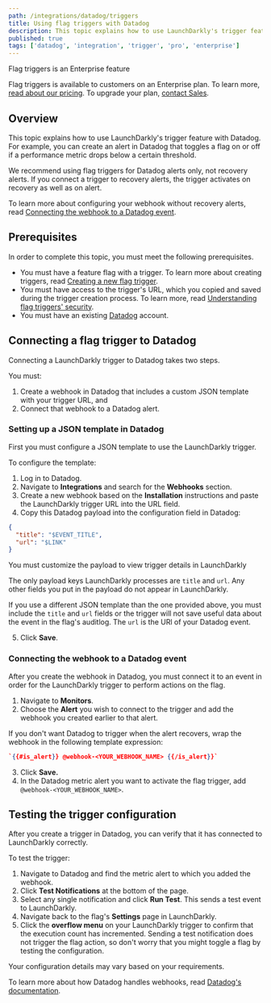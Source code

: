 ```yaml
---
path: /integrations/datadog/triggers
title: Using flag triggers with Datadog
description: This topic explains how to use LaunchDarkly's trigger feature with Datadog.
published: true
tags: ['datadog', 'integration', 'trigger', 'pro', 'enterprise']
---
```


<Callout intent="primary">
<CalloutTitle>Flag triggers is an Enterprise feature</CalloutTitle>
<CalloutDescription>

Flag triggers is available to customers on an Enterprise plan. To learn more, [read about our pricing](https://launchdarkly.com/pricing/). To upgrade your plan, [contact Sales](https://launchdarkly.com/contact-sales/).

</CalloutDescription>
</Callout>

## Overview

This topic explains how to use LaunchDarkly's trigger feature with Datadog. For example, you can create an alert in Datadog that toggles a flag on or off if a performance metric drops below a certain threshold.

We recommend using flag triggers for Datadog alerts only, not recovery alerts. If you connect a trigger to recovery alerts, the trigger activates on recovery as well as on alert.

To learn more about configuring your webhook without recovery alerts, read [Connecting the webhook to a Datadog event](#connecting-the-webhook-to-a-datadog-event).

## Prerequisites

In order to complete this topic, you must meet the following prerequisites.

- You must have a feature flag with a trigger. To learn more about creating triggers, read [Creating a new flag trigger](/home/feature-workflows/triggers#creating-a-new-flag-trigger).
- You must have access to the trigger's URL, which you copied and saved during the trigger creation process. To learn more, read [Understanding flag triggers' security](/home/feature-workflows/triggers#understanding-flag-triggers-security).
- You must have an existing [Datadog](https://www.datadoghq.com/) account.

## Connecting a flag trigger to Datadog

Connecting a LaunchDarkly trigger to Datadog takes two steps.

You must:

1. Create a webhook in Datadog that includes a custom JSON template with your trigger URL, and
2. Connect that webhook to a Datadog alert.

### Setting up a JSON template in Datadog

First you must configure a JSON template to use the LaunchDarkly trigger.

To configure the template:

1. Log in to Datadog.
2. Navigate to **Integrations** and search for the **Webhooks** section.
3. Create a new webhook based on the **Installation** instructions and paste the LaunchDarkly trigger URL into the URL field.
4. Copy this Datadog payload into the configuration field in Datadog:

<CodeSample>
<CSTab label="JSON">

```json
{
  "title": "$EVENT_TITLE",
  "url": "$LINK"
}
```

</CSTab>
</CodeSample>

<Callout intent="alert">
<CalloutTitle>You must customize the payload to view trigger details in LaunchDarkly</CalloutTitle>
<CalloutDescription>

The only payload keys LaunchDarkly processes are `title` and `url`. Any other fields you put in the payload do not appear in LaunchDarkly.

If you use a different JSON template than the one provided above, you must include the `title` and `url` fields or the trigger will not save useful data about the event in the flag's auditlog. The `url` is the URl of your Datadog event.

</CalloutDescription>
</Callout>

5. Click **Save**.

### Connecting the webhook to a Datadog event

After you create the webhook in Datadog, you must connect it to an event in order for the LaunchDarkly trigger to perform actions on the flag.

1. Navigate to **Monitors**.
2. Choose the **Alert** you wish to connect to the trigger and add the webhook you created earlier to that alert.

If you don't want Datadog to trigger when the alert recovers, wrap the webhook in the following template expression:

 <CodeSample>
 <CSTab label="Expression">

```json
`{{#is_alert}} @webhook-<YOUR_WEBHOOK_NAME> {{/is_alert}}`
```

 </CSTab>
 </CodeSample>

3. Click **Save.**
4. In the Datadog metric alert you want to activate the flag trigger, add `@webhook-<YOUR_WEBHOOK_NAME>`.

## Testing the trigger configuration

After you create a trigger in Datadog, you can verify that it has connected to LaunchDarkly correctly.

To test the trigger:

1. Navigate to Datadog and find the metric alert to which you added the webhook.
2. Click **Test Notifications** at the bottom of the page.
3. Select any single notification and click **Run Test**. This sends a test event to LaunchDarkly.
4. Navigate back to the flag's **Settings** page in LaunchDarkly.
5. Click the **overflow menu** on your LaunchDarkly trigger to confirm that the execution count has incremented. Sending a test notification does not trigger the flag action, so don't worry that you might toggle a flag by testing the configuration.

Your configuration details may vary based on your requirements.

To learn more about how Datadog handles webhooks, read [Datadog's documentation](https://docs.datadoghq.com/integrations/webhooks/).
